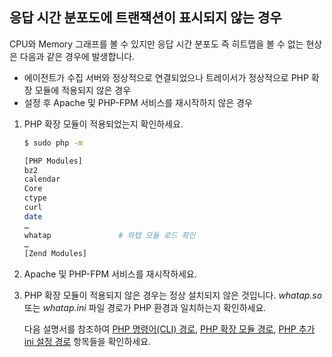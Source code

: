 ## 응답 시간 분포도에 트랜잭션이 표시되지 않는 경우

CPU와 Memory 그래프를 볼 수 있지만 응답 시간 분포도 즉 히트맵을 볼 수 없는 현상은 다음과 같은 경우에 발생합니다. 

* 에이전트가 수집 서버와 정상적으로 연결되었으나 트레이서가 정상적으로 PHP 확장 모듈에 적용되지 않은 경우
* 설정 후 Apache 및 PHP-FPM 서비스를 재시작하지 않은 경우

1.  PHP 확장 모듈이 적용되었는지 확인하세요.

    ```bash
    $ sudo php -m

    [PHP Modules]
    bz2
    calendar
    Core
    ctype
    curl
    date
    …
    whatap               # 와탭 모듈 로드 확인
    …
    [Zend Modules]
    ```

1. Apache 및 PHP-FPM 서비스를 재시작하세요.

1. PHP 확장 모듈이 적용되지 않은 경우는 정상 설치되지 않은 것입니다. *whatap.so* 또는 *whatap.ini* 파일 경로가 PHP 환경과 일치하는지 확인하세요.

    다음 설명서를 참조하여 [PHP 명령어(CLI) 경로](#check-php-cli-path), [PHP 확장 모듈 경로](#check-php-extension-module), [PHP 추가 ini 설정 경로](#php-ini-path) 항목들을 확인하세요.

<!-- 위 항목의 포함관계 검토 필요-->
